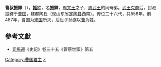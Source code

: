 {{unreferenced|time=2018-06-16T10:27:41+00:00}}
'''曹叔振鐸'''（{{bd|？||？||catIdx=J}}），[[姬姓|'''姬'''姓]]，名'''振鐸'''，[[周文王|周文王]]之子，[[周武王|周武王]]的同母弟。[[武王克商|武王克商]]后，封叔振鐸于[[曹国|曹国]]，建都陶丘（现山东省[[定陶县|定陶县]]西南）。传位二十六代，共558年。前487年，曹国为[[宋国|宋国]]所灭，后世子孙遂以[[曹|曹]]为姓。

==參考文獻==
*[[司馬遷|司馬遷]]《史記》卷三十五《管蔡世家》第五

{{start box}}
{{s-before|無}}
{{s-title|[[西周|西周]][[曹國|曹國]]君主|}}
{{s-after|[[曹太伯|曹太伯]]}}
{{end box}}
{{曹国君主}}

[[Category:曹国君主|Category:曹国君主]]
[[Category:姬姓|Z]]